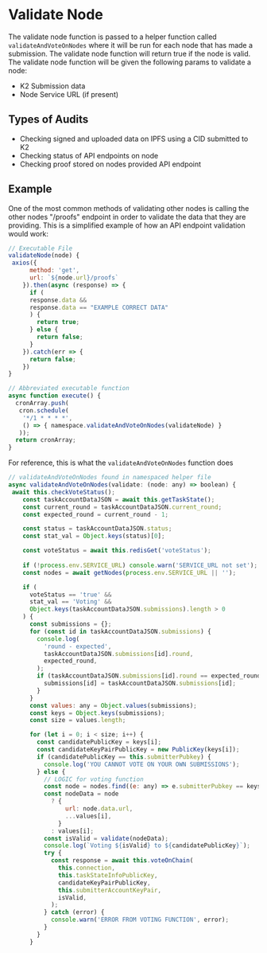 # Validate Node

The validate node function is passed to a helper function called `validateAndVoteOnNodes` where it will be run for each node that has made a submission. The validate node function will return true if the node is valid. The validate node function will be given the following params to validate a node:

* K2 Submission data
* Node Service URL (if present)

## Types of Audits

* Checking signed and uploaded data on IPFS using a CID submitted to K2
* Checking status of API endpoints on node
* Checking proof stored on nodes provided API endpoint

## Example

One of the most common methods of validating other nodes is calling the other nodes "/proofs" endpoint in order to validate the data that they are providing. This is a simplified example of how an API endpoint validation would work:

```javascript
// Executable File
validateNode(node) {
 axios({
      method: 'get',
      url: `${node.url}/proofs`
    }).then(async (response) => {
      if (
      response.data &&
      response.data == "EXAMPLE CORRECT DATA" 
      ) {
        return true;
      } else {
        return false;
      }
    }).catch(err => {
      return false;
    })
}

// Abbreviated executable function
async function execute() {
  cronArray.push(
   cron.schedule(
    '*/1 * * * *', 
    () => { namespace.validateAndVoteOnNodes(validateNode) }
   ));
  return cronArray;
}
```

For reference, this is what the `validateAndVoteOnNodes` function does

```javascript
// validateAndVoteOnNodes found in namespaced helper file
async validateAndVoteOnNodes(validate: (node: any) => boolean) {
 await this.checkVoteStatus();
    const taskAccountDataJSON = await this.getTaskState();
    const current_round = taskAccountDataJSON.current_round;
    const expected_round = current_round - 1;

    const status = taskAccountDataJSON.status;
    const stat_val = Object.keys(status)[0];

    const voteStatus = await this.redisGet('voteStatus');
    
    if (!process.env.SERVICE_URL) console.warn('SERVICE_URL not set');
    const nodes = await getNodes(process.env.SERVICE_URL || '');

    if (
      voteStatus == 'true' &&
      stat_val == 'Voting' &&
      Object.keys(taskAccountDataJSON.submissions).length > 0
    ) {
      const submissions = {};
      for (const id in taskAccountDataJSON.submissions) {
        console.log(
          'round - expected',
          taskAccountDataJSON.submissions[id].round,
          expected_round,
        );
        if (taskAccountDataJSON.submissions[id].round == expected_round) {
          submissions[id] = taskAccountDataJSON.submissions[id];
        }
      }
      const values: any = Object.values(submissions);
      const keys = Object.keys(submissions);
      const size = values.length;

      for (let i = 0; i < size; i++) {
        const candidatePublicKey = keys[i];
        const candidateKeyPairPublicKey = new PublicKey(keys[i]);
        if (candidatePublicKey == this.submitterPubkey) {
          console.log('YOU CANNOT VOTE ON YOUR OWN SUBMISSIONS');
        } else {
          // LOGIC for voting function
          const node = nodes.find((e: any) => e.submitterPubkey == keys[i]);
          const nodeData = node
            ? {
                url: node.data.url,
                ...values[i],
              }
            : values[i];
          const isValid = validate(nodeData);
          console.log(`Voting ${isValid} to ${candidatePublicKey}`);
          try {
            const response = await this.voteOnChain(
              this.connection,
              this.taskStateInfoPublicKey,
              candidateKeyPairPublicKey,
              this.submitterAccountKeyPair,
              isValid,
            );
          } catch (error) {
            console.warn('ERROR FROM VOTING FUNCTION', error);
          }
        }
      }
```
